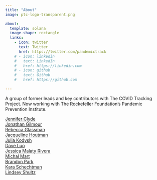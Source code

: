 ```yaml
---
title: "About"
image: ptc-logo-transparent.png

about:
  template: solana
  image-shape: rectangle
  links:
    - icon: twitter
      text: Twitter
      href: https://twitter.com/pandemictrack
    # - icon: linkedin
    #   text: LinkedIn
    #   href: https://linkedin.com
    # - icon: github
    #   text: Github
    #   href: https://github.com

---
```


A group of former leads and key contributors with The COVID Tracking Project. Now working with The Rockefeller Foundation's Pandemic Prevention Institute.

| [Jennifer Clyde](jac.html)  
| [Jonathan Gilmour](jag.html)
| [Rebecca Glassman](rsg.html)
| [Jacqueline Houtman](jjh.html)
| [Julia Kodysh]()
| [Dave Luo](dl.html)
| [Jessica Malaty Rivera]()
| [Michal Mart](mm.html)
| [Brandon Park]()
| [Kara Schechtman]()
| [Lindsey Shultz](lns.html)